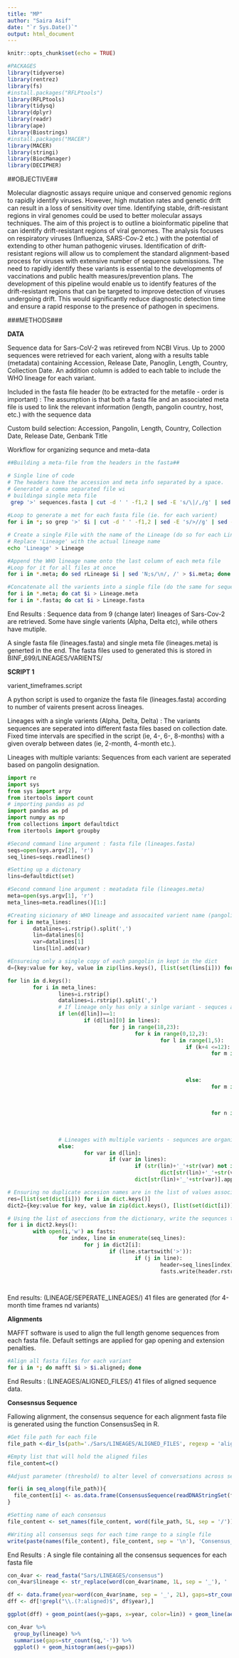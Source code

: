 ```yaml
---
title: "MP"
author: "Saira Asif"
date: "`r Sys.Date()`"
output: html_document
---
```


```r
knitr::opts_chunk$set(echo = TRUE)
```

```r
#PACKAGES
library(tidyverse)
library(rentrez)
library(fs)
#install.packages("RFLPtools")
library(RFLPtools)
library(tidysq)
library(dplyr)
library(readr)
library(ape)
library(Biostrings)
#install.packages("MACER")
library(MACER)
library(stringi)
library(BiocManager)
library(DECIPHER)
```




##OBJECTIVE##

Molecular diagnostic assays require unique and conserved genomic regions to rapidly identify viruses. However, high mutation rates and genetic drift can result in a loss of sensitivity over time. Identifying stable, drift-resistant regions in viral genomes could be used to better molecular assays techniques. The aim of this project is to outline a bioinformatic pipeline that can identify drift-resistant regions of viral genomes. The analysis focuses on respiratory viruses (Influenza, SARS-Cov-2 etc.) with the potential of extending to other human pathogenic viruses. Identification of drift-resistant regions will allow us to complement the standard alignment-based process for viruses with extensive number of sequence submissions. The need to rapidly identify these variants is essential to the developments of vaccinations and public health measures/prevention plans. The development of this pipeline would enable us to identify features of the drift-resistant regions that can be targeted to improve detection of viruses undergoing drift. This would significantly reduce diagnostic detection time and ensure a rapid response to the presence of pathogen in specimens. 

###METHODS###

**DATA**

Sequence data for Sars-CoV-2 was retireved from NCBI Virus. Up to 2000 sequences were retrieved for each varient, along with a results table (metadata) containing Accession, Release Date, Panoglin, Length, Country, Collection Date. An addition column is added to each table to include the WHO lineage for each variant. 

Included in the fasta file header (to be extracted for the metafile - order is important) : The assumption is that both a fasta file and an associated meta file is used to link the relevant information (length, pangolin country, host, etc.) with the sequence data

Custom build selection: Accession, Pangolin, Length, Country, Collection Date, Release Date, Genbank Title

Workflow for organizing sequnce and meta-data

```bash
##Building a meta-file from the headers in the fasta##

# Single line of code
# The headers have the accession and meta info separated by a space.
# Generated a comma separated file wi
# buildinga single meta file
 grep '>' sequences.fasta | cut -d ' ' -f1,2 | sed -E 's/\|/,/g' | sed -E 's/,Se.*//g' | sed -E 's/>//g' > varient.meta
 
#Loop to generate a met for each fasta file (ie. for each varient)
for i in *; so grep '>' $i | cut -d ' ' -f1,2 | sed -E 's/>//g' | sed -E 's/|/,/g' > $i.meta

# Create a single File with the name of the Lineage (do so for each Lineage). 
# Replace 'Lineage' with the actual lineage name
echo 'Lineage' > Lineage

#Append the WHO lineage name onto the last column of each meta file
#Loop for it for all files at once
for i in *.meta; do sed rLineage $i | sed 'N;s/\n/, /' > $i.meta; done

#Concatenate all the varients into a single file (do the same for sequence data)
for i in *.meta; do cat $i > Lineage.meta
for i in *.fasta; do cat $i > Lineage.fasta

```

End Results : Sequence data from 9 (change later) lineages of Sars-Cov-2 are retrieved. Some have single varients (Alpha, Delta etc), while others have mutiple.

A single fasta file (lineages.fasta) and single meta file (lineages.meta) is generted in the end. The fasta files used to generated this is stored in BINF_699/LINEAGES/VARIENTS/

**SCRIPT 1**

varient_timeframes.script 

A python script is used to organize the fasta file (lineages.fasta) according to number of vairents present across lineages.

Lineages with a single varients (Alpha, Delta, Delta) : The variants sequences are seperated into different fasta files based on collection date. Fixed time intervals are specified in the script (ie, 4-, 6-, 8-months) with a given overalp between dates (ie, 2-month, 4-month etc.). 

Lineages with multiple variants: Sequences from each varient are seperated based on pangolin designation. 

```python
import re 
import sys
from sys import argv
from itertools import count
# importing pandas as pd
import pandas as pd
import numpy as np
from collections import defaultdict
from itertools import groupby

#Second command line argument : fasta file (lineages.fasta)
seqs=open(sys.argv[2], 'r')
seq_lines=seqs.readlines()

#Setting up a dictonary 
lins=defaultdict(set)

#Second command line argument : meatadata file (lineages.meta)
meta=open(sys.argv[1], 'r')
meta_lines=meta.readlines()[1:]

#Creating sicionary of WHO lineage and assocaited varient name (pangolin)
for i in meta_lines:
        datalines=i.rstrip().split(',')
        lin=datalines[6]
        var=datalines[1]
        lins[lin].add(var)

#Ensureing only a single copy of each pangolin in kept in the dict
d={key:value for key, value in zip(lins.keys(), [list(set(lins[i])) for i in lins.keys()])}

for lin in d.keys():
        for i in meta_lines:
                lines=i.rstrip()
                datalines=i.rstrip().split(',')
                # If lineage only has only a sinlge variant - sequces are oragnized into fixed time intervals 
                if len(d[lin])==1:
                        if (d[lin][0] in lines):
                                for j in range(18,23):
                                        for k in range(0,12,2):
                                                for l in range(1,5):
                                                        if (k+4 <=12): 
                                                                for m in re.findall('20'+str(j)+r'-'+"{:02d}".format(k+l), datalines[4]):
                                                                        if (lin+'_'+'20'+str(j)+'-'+str(k+1)+'_20'+str(j)+'-'+str(k+4) not in dict.keys()):
                                                                                dict[lin+'_'+'20'+str(j)+'-'+str(k+1)+'_20'+str(j)+'-'+str(k+4)]=[]
                                                                        dict[lin+'_'+'20'+str(j)+'-'+str(k+1)+'_20'+str(j)+'-'+str(k+4)].append(datalines[0])
                                                        else:
                                                                for m in re.findall('20'+str(j+1)+'-'+"{:02d}".format(k+l-12),datalines[4]):
                                                                        if (lin+'_'+'20'+str(j)+'-'+str(k+1)+'_20'+str(j+1)+'-'+str(k+4-12) not in dict.keys()):
                                                                                dict[lin+'_'+'20'+str(j)+'-'+str(k+1)+'_20'+str(j+1)+'-'+str(k+4-12)]=[]
                                                                        dict[lin+'_'+'20'+str(j)+'-'+str(k+1)+'_20'+str(j+1)+'-'+str(k+4-12)].append(datalines[0])
                                                                for n in re.findall('20'+str(j)+'-'+"{:02d}".format(k+l),datalines[4]):
                                                                        if (lin+'_'+'20'+str(j)+'-'+str(k+1)+'_20'+str(j+1)+'-'+str(k+4-12) not in dict.keys()):
                                                                                dict[lin+'_'+'20'+str(j)+'-'+str(k+1)+'_20'+str(j+1)+'-'+str(k+4-12)]=[]
                                                                        dict[lin+'_'+'20'+str(j)+'-'+str(k+1)+'_20'+str(j+1)+'-'+str(k+4-12)].append(datalines[0])
                # Lineages with multiple varients - sequnces are organized per vairent                                                    
                else:
                        for var in d[lin]:
                                if (var in lines):
                                        if (str(lin)+'_'+str(var) not in dict.keys()):
                                                dict[str(lin)+'_'+str(var)]=[]
                                        dict[str(lin)+'_'+str(var)].append(datalines[0])

# Ensuring no duplicate accesion names are in the list of values associated with each key
res=[list(set(dict[i])) for i in dict.keys()]
dict2={key:value for key, value in zip(dict.keys(), [list(set(dict[i])) for i in dict.keys()])} 

# Using the list of aseccions from the dictionary, write the sequnces to fasta files (named after the keys in the dict)
for i in dict2.keys():
        with open(i,'w') as fasts:
                for index, line in enumerate(seq_lines):
                        for j in dict2[i]:
                                if (line.startswith('>')):
                                        if (j in line):
                                                header=seq_lines[index]
                                                fasts.write(header.rstrip()+'\n'+seq_lines[index+1])

                                                        

```

End results: (LINEAGE/SEPERATE_LINEAGES/) 41 files are generated (for 4-month time frames nd variants)

**Alignments**

MAFFT software is used to align the full length genome sequences from each fasta file. Default settings are applied for gap opening and extension penalties.  

```bash
#Align all fasta files for each variant 
for i in *; do mafft $i > $i.aligned; done
```

End Results : (LINEAGES/ALIGNED_FILES/) 41 files of aligned sequence data.


**Consesnsus Sequence**

Fallowing alignment, the consensus sequence for each alignment fasta file is generated using the function ConsensusSeq in R. 

```r
#Get file path for each file
file_path <-dir_ls(path='./Sars/LINEAGES/ALIGNED_FILES', regexp = 'aligned$')

#Empty list that will hold the aligned files
file_content=c()

#Adjust parameter (threshold) to alter level of conversations across sequences 

for(i in seq_along(file_path)){
  file_content[i] <- as.data.frame(ConsensusSequence(readDNAStringSet(file_path[[i]])))$x
}

#Setting name of each consensus
file_content <- set_names(file_content, word(file_path, 5L, sep = '/'))

#Writing all consensus seqs for each time range to a single file 
write(paste(names(file_content), file_content, sep = '\n'), 'Consensus_4mnVars')

```
End Results : A single file containing all the consensus sequences for each fasta file

```r

con_4var <- read_fasta("Sars/LINEAGES/consensus")
con_4var$lineage <- str_replace(word(con_4var$name, 1L, sep = '_'), ' ', '')

df <- data.frame(year=word(con_4var$name, sep = '_', 2L), gaps=str_count(con_4var$sq, '-'), lin=con_4var$lineage)
dff <- df[!grepl("\\.(?:aligned)$", df$year),]

ggplot(dff) + geom_point(aes(y=gaps, x=year, color=lin)) + geom_line(aes(y=gaps, x=year, color=lin))

con_4var %>%
  group_by(lineage) %>%
  summarise(gaps=str_count(sq,'-')) %>%
  ggplot() + geom_histogram(aes(y=gaps))
```



